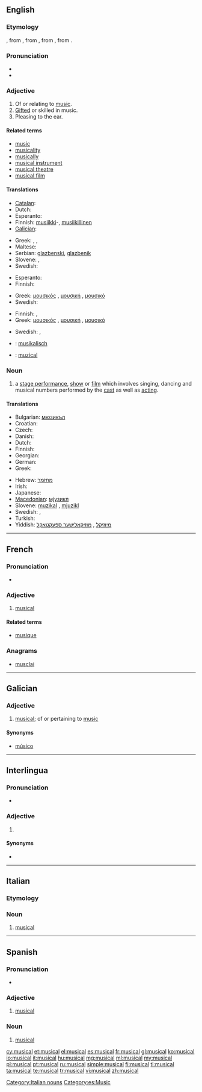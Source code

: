 {{also|Musical}}
==English==
{{wikipedia}}

===Etymology===
{{etyl|enm}}, from {{etyl|fro}}, from {{etyl|la}} {{term|musicalis|lang=la}}, from {{etyl|grc}} {{term|μουσικός|lang=grc|tr=mousikos|sc=polytonic}}, from {{term|μουσική||music|lang=grc|tr=polytonic|tr=mousiki}}.

===Pronunciation===
* {{audio|en-us-musical.ogg|Audio (US)}}
* {{IPA|/ˈmju.zɪ.kəl/}}

===Adjective===
{{en-adj}}

# Of or relating to [[music]].
# [[gifted|Gifted]] or skilled in music.
# Pleasing to the ear.
#: {{usex|Her voice had a '''musical''' tone.}}

====Related terms====
* [[music]]
* [[musicality]]
* [[musically]]
* [[musical instrument]]
* [[musical theatre]]
* [[musical film]]

====Translations====
{{trans-top|of or relating to music}}
* [[Catalan]]: {{t-|ca|musical|m|f}}
* Dutch: {{t-|nl|muzikaal}}
* Esperanto: {{t|eo|muzika}}
* Finnish: [[musiikki]]-, [[musiikillinen]]
* [[Galician]]: {{t+|gl|músico|xs=Galician}}
{{trans-mid}}
* Greek: {{t+|el|μουσικός|m}}, {{t+|el|μουσική|f}}, {{t+|el|μουσικό|n}}
* Maltese: {{t-|mt|mużikali|xs=Maltese}}
* Serbian: [[glazbenski]], [[glazbenik]]
* Slovene: {{t|sl|glasben}}, {{t|sl|muzikalen|alt=muzikálen}}
* Swedish: {{t|sv|musik-}}
{{trans-bottom}}

{{trans-top|gifted or skilled in music}}
* Esperanto: {{t-|eo|muzikema|xs=Esperanto}}
* Finnish: {{t-|fi|musikaalinen}}
{{trans-mid}}
* Greek: [[μουσικός]] {{m}}, [[μουσική]] {{f}}, [[μουσικό]] {{n}}
* Swedish: {{t+|sv|musikalisk}}
{{trans-bottom}}

{{trans-top|pleasing to the ear}}
* Finnish: {{t-|fi|sointuva}}, {{t-|fi|melodinen}}
* Greek: [[μουσικός]] {{m}}, [[μουσική]] {{f}}, [[μουσικό]] {{n}}
{{trans-mid}}
* Swedish: {{t-|sv|melodisk}}, {{t-|sv|välljudande}}
{{trans-bottom}}

{{checktrans-top}}
* {{ttbc|de}}: [[musikalisch]]
* {{ttbc|ro}}: [[muzical]]
{{trans-bottom}}

===Noun===
{{en-noun}}

# a [[stage performance]], [[show]] or [[film]] which involves singing, dancing and musical numbers performed by the [[cast]] as well as [[acting]].

====Translations====
{{trans-top|stage performance, show or film}}
* Bulgarian: [[мюзикъл]] {{m}}
* Croatian: {{t-|hr|mjuzikl|m}}
* Czech: {{t-|cs|muzikál|m}}
* Danish: {{t-|da|musical}}
* Dutch: {{t-|nl|musical|m}}
* Finnish: {{t-|fi|musikaali}}
* Georgian: {{t|ka|მიუზიკლი|sc=Geor|xs=Georgian}}
* German: {{t-|de|Musical|n}}
* Greek: {{t+|el|μιούζικαλ|n}}
{{trans-mid}}
* Hebrew: [[מחזמר]] {{m}}
* Irish: {{t|ga|ceoldráma|m}}
* Japanese: {{t|ja|ミュージカル|tr=myūjikaru|sc=Jpan}}
* [[Macedonian]]: [[мјузикл]] {{m}}
* Slovene: [[muzikal]] {{m}}, [[mjuzikl]] {{m}}
* Swedish: {{t|sv|musikal|c}}, {{t|sv|musikalfilm|c}}
* Turkish: {{t+|tr|müzikal}}
* Yiddish: [[מיוזיקל]] {{m}}, [[מוזיקאַלישער ספּעקטאַקל]] {{m}}
{{trans-bottom}}

----

==French==

===Pronunciation===
* {{audio|Fr-musical.ogg|Audio}}

===Adjective===
{{fr-adj|mp=musicaux}}

# [[musical]]

====Related terms====
* [[musique]]

===Anagrams===
* [[musclai#French|musclai]]

----

==Galician==

===Adjective===
{{gl-adj|pl=musicais}}

# [[#English|musical]]; of or pertaining to [[music]]

====Synonyms====
* {{sense|musical}} [[músico]]

----

==Interlingua==

===Pronunciation===
* {{IPA|[muzikˈal]|lang=ia}}

===Adjective===
{{head|ia|adjective}}

# {{l|en|musical}} {{gloss|relating to music}}

====Synonyms====
* {{l|ia|music}}

----

==Italian==
{{wikipedia|lang=it}}

===Etymology===
{{etyl|en|it}}

===Noun===
{{head|it|noun|g=m}} {{inv}}

# [[#English|musical]]

[[Category:Italian nouns]]

----

==Spanish==

===Pronunciation===
* {{IPA|/mu.siˈkal/|lang=es}}

===Adjective===
{{es-adj|pl=musicales}}

# [[#English|musical]]

===Noun===
{{es-noun|m|pl=musicales}}

# [[#English|musical]]

[[Category:es:Music]]

[[cy:musical]]
[[et:musical]]
[[el:musical]]
[[es:musical]]
[[fr:musical]]
[[gl:musical]]
[[ko:musical]]
[[io:musical]]
[[it:musical]]
[[hu:musical]]
[[mg:musical]]
[[ml:musical]]
[[my:musical]]
[[pl:musical]]
[[pt:musical]]
[[ru:musical]]
[[simple:musical]]
[[fi:musical]]
[[tl:musical]]
[[ta:musical]]
[[te:musical]]
[[tr:musical]]
[[vi:musical]]
[[zh:musical]]